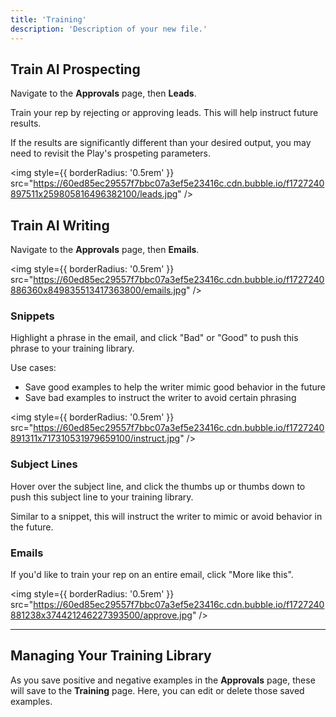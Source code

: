 ```yaml
---
title: 'Training'
description: 'Description of your new file.'
---
```


## Train AI Prospecting

Navigate to the **Approvals** page, then **Leads**.

Train your rep by rejecting or approving leads. This will help instruct future results. 

If the results are significantly different than your desired output, you may need to revisit the Play's prospeting parameters.

<img
  style={{ borderRadius: '0.5rem' }}
  src="https://60ed85ec29557f7bbc07a3ef5e23416c.cdn.bubble.io/f1727240897511x259805816496382100/leads.jpg"
/>


## Train AI Writing

Navigate to the **Approvals** page, then **Emails**.

<img
  style={{ borderRadius: '0.5rem' }}
  src="https://60ed85ec29557f7bbc07a3ef5e23416c.cdn.bubble.io/f1727240886360x849835513417363800/emails.jpg"
/>

### Snippets

Highlight a phrase in the email, and click "Bad" or "Good" to push this phrase to your training library. 

Use cases:
- Save good examples to help the writer mimic good behavior in the future
- Save bad examples to instruct the writer to avoid certain phrasing

<img
  style={{ borderRadius: '0.5rem' }}
  src="https://60ed85ec29557f7bbc07a3ef5e23416c.cdn.bubble.io/f1727240891311x717310531979659100/instruct.jpg"
/>

### Subject Lines

Hover over the subject line, and click the thumbs up or thumbs down to push this subject line to your training library.

Similar to a snippet, this will instruct the writer to mimic or avoid behavior in the future.


### Emails

If you'd like to train your rep on an entire email, click "More like this".

<img
  style={{ borderRadius: '0.5rem' }}
  src="https://60ed85ec29557f7bbc07a3ef5e23416c.cdn.bubble.io/f1727240881238x374421246227393500/approve.jpg"
/>


---

## Managing Your Training Library

As you save positive and negative examples in the **Approvals** page, these will save to the **Training** page. Here, you can edit or delete those saved examples.
